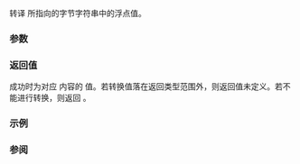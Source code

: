{{cpp/title|atof}}
{{cpp/string/byte/navbar}}
{{ddcl|header=cstdlib|
double atof( const char* str );
}}

转译 {{c|str}} 所指向的字节字符串中的浮点值。

{{cpp/string/cvt str2float}}

===参数===
{{par begin}}
{{par|str|指向要被转译的空终止字节字符串的指针}}
{{par end}}

===返回值===
成功时为对应 {{c|str}} 内容的 {{c|double}} 值。若转换值落在返回类型范围外，则返回值未定义。若不能进行转换，则返回 {{c|0.0}}。

===示例===
{{example
|code=
#include &lt;cstdlib&gt;
#include &lt;iostream&gt;
 
int main()
{
    std::cout &lt;&lt; std::atof("0.0000000123") &lt;&lt; '\n'
              &lt;&lt; std::atof("0.012") &lt;&lt; '\n'
              &lt;&lt; std::atof("15e16") &lt;&lt; '\n'
              &lt;&lt; std::atof("-0x1afp-2") &lt;&lt; '\n'
              &lt;&lt; std::atof("inF") &lt;&lt; '\n'
              &lt;&lt; std::atof("Nan") &lt;&lt; '\n'
              &lt;&lt; std::atof("invalid") &lt;&lt; '\n';
}
|output=
1.23e-08
0.012
1.5e+17
-107.75
inf
nan
0
}}

===参阅===
{{dsc begin}}
{{dsc inc|cpp/string/basic_string/dsc stof}}
{{dsc inc|cpp/string/byte/dsc strtof}}
{{dsc inc|cpp/utility/dsc from_chars}}
{{dsc inc|cpp/string/byte/dsc atoi}}
{{dsc see c|c/string/byte/atof}}
{{dsc end}}

{{langlinks|de|en|es|fr|it|ja|pt|ru}}